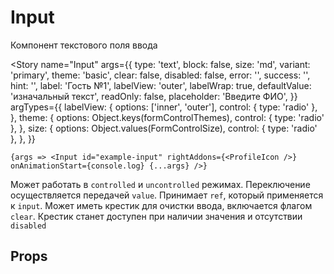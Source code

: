 
<Meta title="Controls / Form / Input" component={Input} />

# Input

Компонент текстового поля ввода

<Story
    name="Input"
    args={{
        type: 'text',
        block: false,
        size: 'md',
        variant: 'primary',
        theme: 'basic',
        clear: false,
        disabled: false,
        error: '',
        success: '',
        hint: '',
        label: 'Гость №1',
        labelView: 'outer',
        labelWrap: true,
        defaultValue: 'изначальный текст',
        readOnly: false,
        placeholder: 'Введите ФИО',
    }}
    argTypes={{
        labelView: {
            options: ['inner', 'outer'],
            control: { type: 'radio' },
        },
        theme: {
            options: Object.keys(formControlThemes),
            control: { type: 'radio' },
        },
        size: {
            options: Object.values(FormControlSize),
            control: { type: 'radio' },
        },
    }}
>
    {args => <Input id="example-input" rightAddons={<ProfileIcon />} onAnimationStart={console.log} {...args} />}
</Story>

Может работать в `controlled` и `uncontrolled` режимах. Переключение осуществляется передачей `value`. Принимает `ref`, который применяется к `input`.
Может иметь крестик для очистки ввода, включается флагом `clear`. Крестик станет доступен при наличии значения и отсутствии `disabled`

## Props

<ArgsTable story="Input" />
